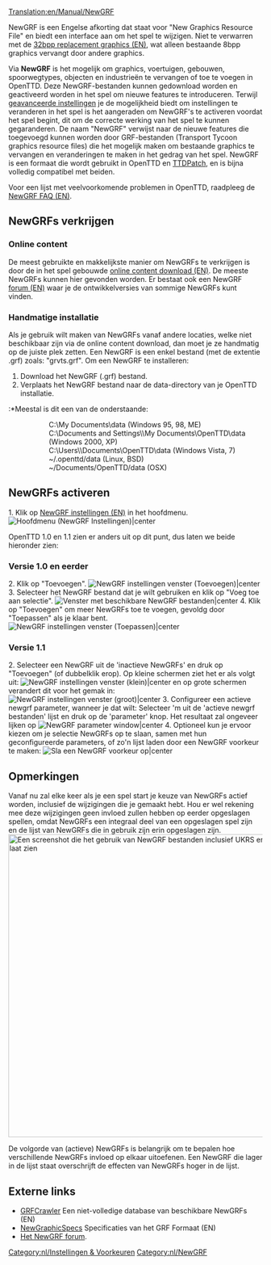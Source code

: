 [[Translation:en/Manual/NewGRF]]
{{nl/Vertaling|en/Manual/NewGRF|96}}{{nl/Manual/Inhoudsopgave}}

NewGRF is een Engelse afkorting dat staat voor "New Graphics Resource File" en biedt een interface aan om het spel te wijzigen. Niet te verwarren met de [[en/Community/NewGRF/Playing with 32 bpp graphics|32bpp replacement graphics (EN)]], wat alleen bestaande 8bpp graphics vervangt door andere graphics.

Via '''NewGRF''' is het mogelijk om graphics, voertuigen, gebouwen, spoorwegtypes, objecten en industrieën te vervangen of toe te voegen in OpenTTD. Deze NewGRF-bestanden kunnen gedownload worden en geactiveerd worden in het spel om nieuwe features te introduceren. Terwijl [[nl/Archive/Manual/Settings/Geavanceerde instellingen|geavanceerde instellingen]] je de mogelijkheid biedt om instellingen te veranderen in het spel is het aangeraden om NewGRF's te activeren voordat het spel begint, dit om de correcte werking van het spel te kunnen gegaranderen. De naam "NewGRF" verwijst naar de nieuwe features die toegevoegd kunnen worden door GRF-bestanden (Transport Tycoon graphics resource files) die het mogelijk maken om bestaande graphics te vervangen en veranderingen te maken in het gedrag van het spel. NewGRF is een formaat die wordt gebruikt in OpenTTD en [[nl/Archive/OpenTTD/TTDPatch|TTDPatch]], en is bijna volledig compatibel met beiden.

Voor een lijst met veelvoorkomende problemen in OpenTTD, raadpleeg de [[en/Archive/Community/NewGRF FAQ|NewGRF FAQ (EN)]].

==NewGRFs verkrijgen==
=== Online content ===
De meest gebruikte en makkelijkste manier om NewGRFs te verkrijgen is door de in het spel gebouwde [[en/Manual/Online content|online content download (EN)]]. De meeste NewGRFs kunnen hier gevonden worden. Er bestaat ook een NewGRF [http://tt-forums.net/viewforum.php?f=26|ontwikkel forum (EN)] waar je de ontwikkelversies van sommige NewGRFs kunt vinden.
=== Handmatige installatie ===
Als je gebruik wilt maken van NewGRFs vanaf andere locaties, welke niet beschikbaar zijn via de online content download, dan moet je ze handmatig op de juiste plek zetten. Een NewGRF is een enkel bestand (met de extentie .grf) zoals: "grvts.grf". Om een NewGRF te installeren:
#Download het NewGRF (.grf) bestand.
#Verplaats het NewGRF bestand naar de data-directory van je OpenTTD installatie.
:*Meestal is dit een van de onderstaande:
::C:\My Documents\data (Windows 95, 98, ME)
::C:\Documents and Settings\<username>\My Documents\OpenTTD\data (Windows 2000, XP)
::C:\Users\<username>\Documents\OpenTTD\data (Windows Vista, 7)
::~/.openttd/data (Linux, BSD)
::~/Documents/OpenTTD/data (OSX)

==NewGRFs activeren==
1.   Klik op [[en/Manual/NewGRF|NewGRF instellingen (EN)]] in het hoofdmenu.
[[File:en/Manual/Main window (NewGRF Settings).png|Hoofdmenu (NewGRF Instellingen)|center]]

OpenTTD 1.0 en 1.1 zien er anders uit op dit punt, dus laten we beide hieronder zien:
=== Versie 1.0 en eerder ===
2.   Klik op "Toevoegen".
[[File:en/Manual/NewGRF settings window (Add).png|NewGRF instellingen venster (Toevoegen)|center]]
3.   Selecteer het NewGRF bestand dat je wilt gebruiken en klik op "Voeg toe aan selectie".
[[File:en/Manual/Available NewGRF files window.png|Venster met beschikbare NewGRF bestanden|center]]
4.   Klik op "Toevoegen" om meer NewGRFs toe te voegen, gevoldg door "Toepassen" als je klaar bent.
[[File:en/Manual/NewGRF settings window (Apply).png|NewGRF instellingen venster (Toepassen)|center]]

=== Versie 1.1 ===
2.   Selecteer een NewGRF uit de 'inactieve NewGRFs' en druk op "Toevoegen" (of dubbelklik erop). Op kleine schermen ziet het er als volgt uit:
[[File:en/Manual/Newgrf addnew.png|NewGRF instellingen venster (klein)|center]]
en op grote schermen verandert dit voor het gemak in:
[[File:en/Manual/Newgrf config big.png|NewGRF instellingen venster (groot)|center]]
3.   Configureer een actieve newgrf parameter, wanneer je dat wilt: Selecteer 'm uit de 'actieve newgrf bestanden' lijst en druk op de 'parameter' knop. Het resultaat zal ongeveer lijken op [[File:en/Manual/Newgrf parameter.png|NewGRF parameter window|center]]
4.   Optioneel kun je ervoor kiezen om je selectie NewGRFs op te slaan, samen met hun geconfigureerde parameters, of zo'n lijst laden door een NewGRF voorkeur te maken:
[[File:en/Manual/Newgrf preset.png|Sla een NewGRF voorkeur op|center]]

==Opmerkingen==
Vanaf nu zal elke keer als je een spel start je keuze van NewGRFs actief worden, inclusief de wijzigingen die je gemaakt hebt. Hou er wel rekening mee deze wijzigingen geen invloed zullen hebben op eerder opgeslagen spellen, omdat NewGRFs een integraal deel van een opgeslagen spel zijn en de lijst van NewGRFs die in gebruik zijn erin opgeslagen zijn.
[[File:en/Manual/Newgrfexampless.png|thumb|600px|center|Een screenshot die het gebruik van NewGRF bestanden inclusief UKRS en Newstations laat zien]]

De volgorde van (actieve) NewGRFs is belangrijk om te bepalen hoe verschillende NewGRFs invloed op elkaar uitoefenen. Een NewGRF die lager in de lijst staat overschrijft de effecten van NewGRFs hoger in de lijst.

== Externe links ==

* [http://grfcrawler.tt-forums.net/ GRFCrawler] Een niet-volledige database van beschikbare NewGRFs (EN)
* [http://wiki.ttdpatch.net/tiki-index.php?page=NewGraphicsSpecs NewGraphicSpecs] Specificaties van het GRF Formaat (EN)
* [http://www.tt-forums.net/viewforum.php?f=66 Het NewGRF forum].



[[Category:nl/Instellingen & Voorkeuren]]
[[Category:nl/NewGRF]]